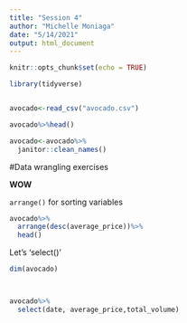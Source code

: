 ```yaml
---
title: "Session 4"
author: "Michelle Moniaga"
date: "5/14/2021"
output: html_document
---
```


```r
knitr::opts_chunk$set(echo = TRUE)
```

``` r


library(tidyverse)


avocado<-read_csv("avocado.csv")

avocado%>%head()

avocado<-avocado%>%
  janitor::clean_names()
``` 


#Data wrangling exercises

**WOW**

`arrange()` for sorting variables

```r
avocado%>%
  arrange(desc(average_price))%>%
  head()
```

Let's 'select()'

```r
dim(avocado)



avocado%>%
  select(date, average_price,total_volume)

```